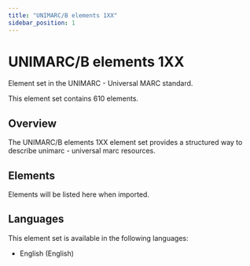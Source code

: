 ```yaml
---
title: "UNIMARC/B elements 1XX"
sidebar_position: 1
---
```


# UNIMARC/B elements 1XX

Element set in the UNIMARC - Universal MARC standard.

This element set contains 610 elements.

## Overview

The UNIMARC/B elements 1XX element set provides a structured way to describe unimarc - universal marc resources.

## Elements

Elements will be listed here when imported.

## Languages

This element set is available in the following languages:
- English (English)
